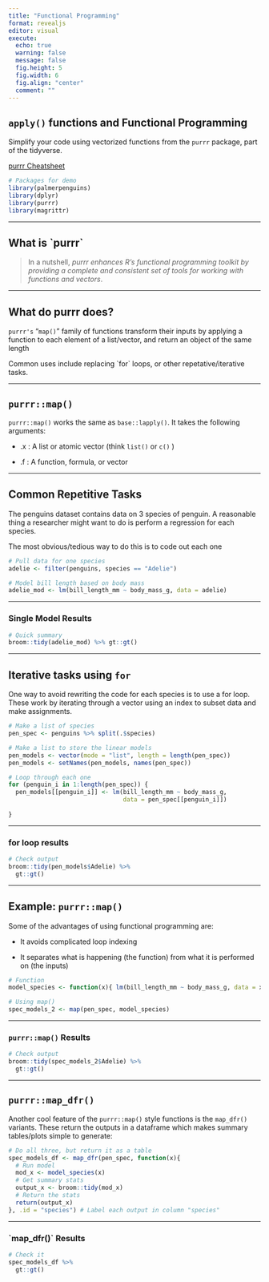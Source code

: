 ```yaml
---
title: "Functional Programming"
format: revealjs
editor: visual
execute: 
  echo: true
  warning: false
  message: false
  fig.height: 5
  fig.width: 6
  fig.align: "center"
  comment: ""
---
```


## `apply()` functions and Functional Programming

Simplify your code using vectorized functions from the `purrr` package, part of the tidyverse.

[purrr Cheatsheet](https://github.com/rstudio/cheatsheets/blob/main/purrr.pdf)

```r
# Packages for demo
library(palmerpenguins)
library(dplyr)
library(purrr)
library(magrittr)
```

------------------------------------------------------------------------

## What is \`purrr\`

> In a nutshell, *purrr enhances R's functional programming toolkit by providing a complete and consistent set of tools for working with functions and vectors*.

------------------------------------------------------------------------

## What do purrr does?

`purrr's` "`map()`" family of functions transform their inputs by applying a function to each element of a list/vector, and return an object of the same length

Common uses include replacing \`for\` loops, or other repetative/iterative tasks.

------------------------------------------------------------------------

## `purrr::map()`

`purrr::map()` works the same as `base::lapply()`. It takes the following arguments:

-   .x : A list or atomic vector (think `list()` or `c()` )

-   .f : A function, formula, or vector

------------------------------------------------------------------------

## Common Repetitive Tasks

The penguins dataset contains data on 3 species of penguin. A reasonable thing a researcher might want to do is perform a regression for each species.

The most obvious/tedious way to do this is to code out each one

```r
# Pull data for one species
adelie <- filter(penguins, species == "Adelie")

# Model bill length based on body mass
adelie_mod <- lm(bill_length_mm ~ body_mass_g, data = adelie)

```

------------------------------------------------------------------------

### Single Model Results

```r
# Quick summary
broom::tidy(adelie_mod) %>% gt::gt()
```

------------------------------------------------------------------------

## Iterative tasks using `for`

One way to avoid rewriting the code for each species is to use a for loop. These work by iterating through a vector using an index to subset data and make assignments.

```r
# Make a list of species
pen_spec <- penguins %>% split(.$species)

# Make a list to store the linear models
pen_models <- vector(mode = "list", length = length(pen_spec))
pen_models <- setNames(pen_models, names(pen_spec))

# Loop through each one
for (penguin_i in 1:length(pen_spec)) {
  pen_models[[penguin_i]] <- lm(bill_length_mm ~ body_mass_g, 
                                data = pen_spec[[penguin_i]])
  
}


```

------------------------------------------------------------------------

### for loop results

```r
# Check output
broom::tidy(pen_models$Adelie) %>% 
  gt::gt()
```

------------------------------------------------------------------------

## Example: `purrr::map()`

Some of the advantages of using functional programming are:

-   It avoids complicated loop indexing

-   It separates what is happening (the function) from what it is performed on (the inputs)

```r

# Function
model_species <- function(x){ lm(bill_length_mm ~ body_mass_g, data = x) }

# Using map()
spec_models_2 <- map(pen_spec, model_species)


```

------------------------------------------------------------------------

### `purrr::map()` Results

```r
# Check output
broom::tidy(spec_models_2$Adelie) %>% 
  gt::gt()
```

------------------------------------------------------------------------

## `purrr::map_dfr()`

Another cool feature of the `purrr::map()` style functions is the `map_dfr()` variants. These return the outputs in a dataframe which makes summary tables/plots simple to generate:

```r

# Do all three, but return it as a table
spec_models_df <- map_dfr(pen_spec, function(x){
  # Run model
  mod_x <- model_species(x)
  # Get summary stats
  output_x <- broom::tidy(mod_x)
  # Return the stats
  return(output_x)
}, .id = "species") # Label each output in column "species"

```

------------------------------------------------------------------------

### \`map_dfr()\` Results

```r
# Check it
spec_models_df %>% 
  gt::gt()
```
